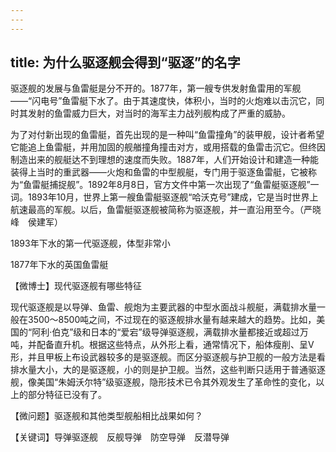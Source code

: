 ```yaml
---
---
---
```

title: 为什么驱逐舰会得到“驱逐”的名字
---




驱逐舰的发展与鱼雷艇是分不开的。1877年，第一艘专供发射鱼雷用的军舰——“闪电号”鱼雷艇下水了。由于其速度快，体积小，当时的火炮难以击沉它，同时其发射的鱼雷威力巨大，对当时的海军主力战列舰构成了严重的威胁。

为了对付新出现的鱼雷艇，首先出现的是一种叫“鱼雷撞角”的装甲舰，设计者希望它能追上鱼雷艇，并用加固的舰艏撞角撞击对方，或用搭载的鱼雷击沉它。但终因制造出来的舰艇达不到理想的速度而失败。1887年，人们开始设计和建造一种能装得上当时的重武器——火炮和鱼雷的中型舰艇，专门用于驱逐鱼雷艇，它被称为“鱼雷艇捕捉舰”。1892年8月8日，官方文件中第一次出现了“鱼雷艇驱逐舰”一词。1893年10月，世界上第一艘鱼雷艇驱逐舰“哈沃克号”建成，它是当时世界上航速最高的军舰。以后，鱼雷艇驱逐舰被简称为驱逐舰，并一直沿用至今。（严晓峰　侯建军）

1893年下水的第一代驱逐舰，体型非常小



1877年下水的英国鱼雷艇





【微博士】现代驱逐舰有哪些特征

现代驱逐舰是以导弹、鱼雷、舰炮为主要武器的中型水面战斗舰艇，满载排水量一般在3500～8500吨之间，不过现在的驱逐舰排水量有越来越大的趋势。比如，美国的“阿利·伯克”级和日本的“爱宕”级导弹驱逐舰，满载排水量都接近或超过万吨，并配备直升机。根据这些特点，从外形上看，通常情况下，船体瘦削、呈V形，并且甲板上布设武器较多的是驱逐舰。而区分驱逐舰与护卫舰的一般方法是看排水量大小，大的是驱逐舰，小的则是护卫舰。当然，这些判断只适用于普通驱逐舰，像美国“朱姆沃尔特”级驱逐舰，隐形技术已令其外观发生了革命性的变化，以上的部分特征已没有了。

【微问题】驱逐舰和其他类型舰船相比战果如何？

【关键词】导弹驱逐舰　反舰导弹　防空导弹　反潜导弹